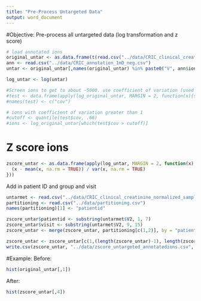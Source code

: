 ```yaml
---
title: "Pre-Process Untargeted Data"
output: word_document
---
```


#Objective: Pre-process all untargeted data (log transformation and z score)

```r
# load annotated ions
original_untar <- as.data.frame(t(read.csv("../data/CRIC_clinical_creatinine_normalized_data.csv")))
ann <- read.csv("../data/CRIC_annotation_1mD_neg.csv")
untar <- original_untar[,names(original_untar) %in% paste0("V", ann$ion)]

log_untar <- log(untar)

```


```r
#Screen ions to get to about ~5000. use coefficient of variation (used to make selected zscored ions)
#test <- data.frame(apply(log_original_untar, MARGIN = 2, function(x){sd(x)/mean(x)}))
#names(test) <- c("cov")

# ions with coefficient of variation greater than 1
#cutoff <- quantile(test$cov, .66)
#ions <- log_original_untar[which(test$cov > cutoff)]

```

# Z score ions
```r

zscore_untar <- as.data.frame(apply(log_untar, MARGIN = 2, function(x) {
  (x - mean(x, na.rm = TRUE)) / var(x, na.rm = TRUE)
}))

```

Add in patient ID and group and visit
```r
untarmet <- read.csv("../data/CRIC_clinical_creatinine_normalized_samplemetadata.csv", header = FALSE)
partitioning <- read.csv("../data/partitioning.csv")
names(partitioning)[1] <- "patientid"

zscore_untar$patientid <- substring(untarmet$V2, 1, 7)
zscore_untar$visit <- substring(untarmet$V2, 9, 15)
zscore_untar <- merge(zscore_untar, partitioning[c(1,2)], by = "patientid") # combine groupings and patient ids in order

zscore_untar <- zscore_untar[c(1,(length(zscore_untar)-1), length(zscore_untar), 2:(length(zscore_untar)-2))]
write.csv(zscore_untar, "../data/zscore_untargeted_annotatedions.csv", row.names = FALSE, col.names = colnames(zscore_untar))

```


#Example:
Before:
```r
hist(original_untar[,1])
```
After:
```r
hist(zscore_untar[,4])
```

```r

```
